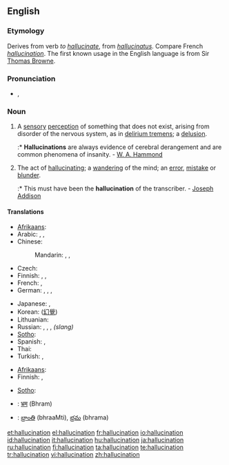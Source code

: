 ==English==
{{wikipedia}}

===Etymology===
Derives from verb ''to [[hallucinate]]'', from {{etyl|la}} ''[[hallucinatus]]''. Compare French ''[[hallucination]]''. The first known usage in the English language is from Sir [[Thomas Browne]].

===Pronunciation===
* {{IPA|/həˌluːsəˈneɪʃən/}}, {{SAMPA|/h@%lu:s@"neIS@n/}}
*: {{rhymes|eɪʃǝn}}

===Noun===
{{en-noun}}

# A [[sensory]] [[perception]] of something that does not exist, arising from disorder of the nervous system, as in [[delirium tremens]]; a [[delusion]].
#:* '''Hallucinations''' are always evidence of cerebral derangement and are common phenomena of insanity. - [[W. A. Hammond]]
# The act of [[hallucinating]]; a [[wandering]] of the mind; an [[error]], [[mistake]] or [[blunder]].
#:* This must have been the '''hallucination''' of the transcriber. - [[w:Joseph Addison|Joseph Addison]]

====Translations====
{{trans-top|sensory perception of something that does not exist}}
* [[Afrikaans]]: {{t|af|hallusinasie}}
* Arabic: {{t|ar|هلوسة|f|tr=hálwasa|sc=Arab}},  {{t-|ar|وهم|m|tr=wahm|sc=Arab}},  {{t|ar|انخداع|m|tr=inkhidaa3|sc=Arab}}
* Chinese:
*: Mandarin: {{t-|cmn|幻覺|sc=Hani}},  {{t-|cmn|幻觉|tr=huànjiào|sc=Hani}},  {{t-|cmn|幻想|tr=huànxiǎng|sc=Hani}}
* Czech: {{t+|cs|halucinace|f}}
* Finnish: {{t-|fi|aistiharha}}, {{t-|fi|harha-aistimus}}, {{t+|fi|hallusinaatio}}
* French: {{t+|fr|hallucination|f}},  {{t+|fr|illusion|f}}
* German: {{t|de|Halluzination|f}},  {{t-|de|Wahnvorstellung|f}},  {{t|de|Sinnestäuschung|f}},  {{t+|de|Illusion|f}}
{{trans-mid}}
* Japanese: {{t|ja|幻覚|tr=げんかく, genkaku|sc=Jpan}},  {{t-|ja|幻想|tr=げんそう, gensō|sc=Jpan}}
* Korean: {{t|ko|환각|tr=hwangak|sc=Hang}} ([[幻覺]])
* Lithuanian: {{t-|lt|haliucinacija|f|xs=Lithuanian}}
* Russian: {{t|ru|галлюцинация|f|tr=galljucinácija|sc=Cyrl}},  {{t|ru|иллюзия|f|tr=illjúzija|sc=Cyrl}},  {{t|ru|наваждение|n|tr=navaždénije|sc=Cyrl}}, {{t|ru|глюк|m|sc=Cyrl|tr=gl'uk}} ''(slang)''
* [[Sotho]]: {{t|st|pono tse fosahetseng}}
* Spanish: {{t-|es|alucinación|f}},  {{t-|es|ilusión|f}}
* Thai: {{t|th|ภาพลวงตา|tr=paa pluang dtaa|sc=Thai}}
* Turkish: {{t|tr|sanrı}},  {{t|tr|halüsinasyon}}
{{trans-bottom}}

{{trans-top|act of hallucinating}}
* [[Afrikaans]]: {{t|af|hallusineer}}
* Finnish: {{t-|fi|harha-aistimus}}, {{t+|fi|hallusinaatio}}
{{trans-mid}}
* [[Sotho]]: {{t|st|phofa}}
{{trans-bottom}}

{{checktrans-top}}
* {{ttbc|Hindi}}: [[भ्रम]] (Bhram)
* {{ttbc|Telugu}}: [[భ్రాంతి]] (bhraaMti), [[భ్రమ]] (bhrama)
{{trans-bottom}}

[[et:hallucination]]
[[el:hallucination]]
[[fr:hallucination]]
[[io:hallucination]]
[[id:hallucination]]
[[it:hallucination]]
[[hu:hallucination]]
[[ja:hallucination]]
[[ru:hallucination]]
[[fi:hallucination]]
[[ta:hallucination]]
[[te:hallucination]]
[[tr:hallucination]]
[[vi:hallucination]]
[[zh:hallucination]]